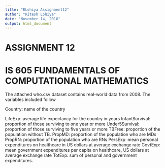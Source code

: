 ```yaml
---
title: "RLohiya Assignment12"
author: "Ritesh Lohiya"
date: "November 14, 2018"
output: html_document
---
```


#                             ASSIGNMENT 12

#           IS 605 FUNDAMENTALS OF COMPUTATIONAL MATHEMATICS

The attached who.csv dataset contains real-world data from 2008. The variables included follow.

Country: name of the country

LifeExp: average life expectancy for the country in years
InfantSurvival: proportion of those surviving to one year or more
Under5Survival: proportion of those surviving to five years or more
TBFree: proportion of the population without TB.
PropMD: proportion of the population who are MDs
PropRN: proportion of the population who are RNs
PersExp: mean personal expenditures on healthcare in US dollars at average exchange rate
GovtExp: mean government expenditures per capita on healthcare, US dollars at average exchange rate
TotExp: sum of personal and government expenditures.